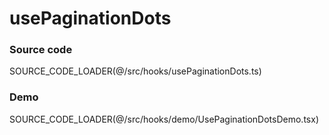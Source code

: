 
# usePaginationDots

### Source code

SOURCE_CODE_LOADER(@/src/hooks/usePaginationDots.ts)

### Demo

SOURCE_CODE_LOADER(@/src/hooks/demo/UsePaginationDotsDemo.tsx)

<UsePaginationDotsDemo />